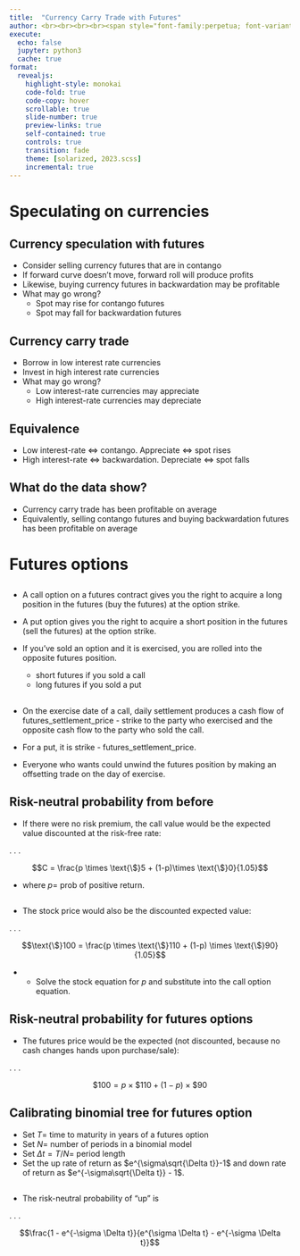 ```yaml
---
title:  "Currency Carry Trade with Futures"
author: <br><br><br><br><span style="font-family:perpetua; font-variant:small-caps; color:#606060;">Kerry Back</span><br><br><img src="RiceBusiness-transparent-logo-sm.png"  height=80>
execute:
  echo: false
  jupyter: python3
  cache: true
format: 
  revealjs:
    highlight-style: monokai
    code-fold: true
    code-copy: hover
    scrollable: true
    slide-number: true
    preview-links: true
    self-contained: true
    controls: true
    transition: fade
    theme: [solarized, 2023.scss]
    incremental: true
---
```



# Speculating on currencies

## Currency speculation with futures

- Consider selling currency futures that are in contango
- If forward curve doesn't move, forward roll will produce profits
- Likewise, buying currency futures in backwardation may be profitable
- What may go wrong?
  - Spot may rise for contango futures
  - Spot may fall for backwardation futures

## Currency carry trade

- Borrow in low interest rate currencies
- Invest in high interest rate currencies
- What may go wrong?
  - Low interest-rate currencies may appreciate
  - High interest-rate currencies may depreciate

## Equivalence

- Low interest-rate $\Leftrightarrow$ contango.  Appreciate $\Leftrightarrow$ spot rises
- High interest-rate $\Leftrightarrow$ backwardation.  Depreciate $\Leftrightarrow$ spot falls

## What do the data show?

- Currency carry trade has been profitable on average
- Equivalently, selling contango futures and buying backwardation futures has been profitable on average

# Futures options

## 
    
- A call option on a futures contract gives you the right to acquire a long position in the futures (buy the futures) at the option strike.
    
- A put option gives you the right to acquire a short position in the futures (sell the futures) at the option strike.

- If you've sold an option and it is exercised, you are rolled into the opposite futures position.
  - short futures if you sold a call
  - long futures if you sold a put

##

- On the exercise date of a call, daily settlement produces a cash flow of futures_settlement_price - strike to the party who exercised and the opposite cash flow to the party who sold the call.

- For a put, it is strike - futures_settlement_price.

- Everyone who wants could unwind the futures position by making an offsetting trade on the day of exercise.  

## Risk-neutral probability from before

- If there were no risk premium, the call value would be the expected value discounted at the risk-free rate:

. . .

$$C = \frac{p \times \text{\$}5 + (1-p)\times \text{\$}0}{1.05}$$

- where $p=$ prob of positive return.  

##

- The stock price would also be the discounted expected value:

. . .

$$\text{\$}100 = \frac{p \times \text{\$}110 + (1-p) \times \text{\$}90}{1.05}$$

- - Solve the stock equation for $p$ and substitute into the call option equation.

## Risk-neutral probability for futures options

- The futures price would be the expected (not discounted, because no cash changes hands upon purchase/sale):

. . .

$$\text{\$}100 = p \times \text{\$}110 + (1-p) \times \text{\$}90$$

## Calibrating binomial tree for futures option

- Set $T=$ time to maturity in years of a futures option
- Set $N=$ number of periods in a binomial model
- Set $\Delta t = T/N=$ period length
- Set the up rate of return as $e^{\sigma\sqrt{\Delta t}}-1$ and down rate of return as $e^{-\sigma\sqrt{\Delta t}} - 1$.

##

- The risk-neutral probability of "up" is

. . .

$$\frac{1 - e^{-\sigma \Delta t}}{e^{\sigma \Delta t} - e^{-\sigma \Delta t}}$$